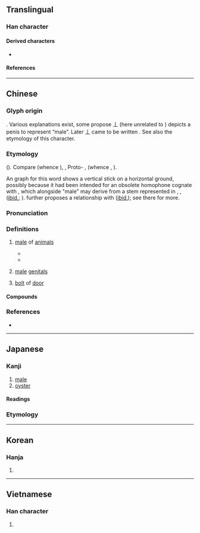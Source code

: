 {{also|牝}}
{{character info}}
==Translingual==

===Han character===
{{Han char|rn=93|rad=牛|as=03|sn=7|four=24510|canj=HQG|ids=⿰牛土}}

====Derived characters====
* {{l|mul|[[𪋂]], [[𧚒]]}}

====References====
{{Han ref|kx=0697.110|dkj=19933|dj=1110.010|hdz=31801.020|uh=7261}}

----

==Chinese==
{{zh-forms}}

===Glyph origin===
{{Han etym}}
{{Han compound|牛|丄|t1=cattle|t2=|ls=ic}}. Various explanations exist, some propose 丄 (here unrelated to {{zh-l|*上}}) depicts a penis to represent “male”. Later 丄 came to be written {{zh-l|*土}}. See also the etymology of this character.

===Etymology===
{{der|zh|aav}} ({{zh-ref|Schuessler, 2007}}). Compare {{cog|mkh-pro|*ɟm(oo)l||male}} (whence {{cog|km|ឈ្មោល||to be male}}), {{cog|omx|jmur|jmūr ~ jmur|male (elephant)}}, Proto-{{w|Waic languages|Waic}} {{m|und|*(k)mɔj||(wild) ox; buffalo}}, {{cog|mkh-vie-pro|*mɔːlʔ||person; human being}} (whence {{cog|vi|mọi||savage; barbarian}}, {{cog|mtq|mõl||human being}}).

An {{w|oracle bone script|oracle bone}} graph for this word shows a vertical stick on a horizontal ground, possibly because it had been intended for an obsolete homophone cognate with {{cog|mkh-vie-pro|*c-mɔːlʔ||digging stick}}, which alongside "male" may derive from a stem represented in {{cog|okz|cval||to enter; to penetrate; (of animals) to copulate}}, {{cog|kjg|tr=cmɔɔl|t=to plant (rice) with a digging stick}}, {{m|kjg|tr=crmɔɔl|t=digging stick}} ([[ibid.]]; {{zh-ref|Ferlus, 1987}}). {{zh-ref|Schuessler (2007)}} further proposes a relationship with {{och-l|畝|cropland; mu (a Chinese measuring unit for area)}} ([[ibid.]]); see there for more.

===Pronunciation===
{{zh-pron
|m=mǔ
|c=maau5,mau5
|c_note=mau5 - dated variant
|h=pfs=méu
|md=mū/mēu
|md_note=mū - vernacular; mēu - literary
|mn=bó͘
|mn-t=bhou2
|mc=y
|oc=y
|ma=
|cat=n
}}

===Definitions===
{{zh-hanzi}}

# {{lb|zh|obsolete}} [[male]] of [[animal|animals]]
#: {{zh-syn|雄|公}}
#: {{zh-ant|牝}}
#* {{zh-x|駉駉 牡 馬，在 坰 之 野。|Fat and large are the stallions [/ '''male''' horses],<br/>On the plains of the far-distant borders.|ref=Shijing}}
#* {{zh-x|丘-陵 為 牡，溪-穀 為 牝。|Hills govern '''maleness'''; valleys govern femaleness.|ref=Huainanzi}}
# {{lb|zh|obsolete}} [[male]] [[genitals]]
# {{lb|zh|obsolete}} [[bolt]] of [[door]]

====Compounds====
{{zh-der|牡丹|牡蠣|牡鹿|四牡|堅牡|牝牡|求牡|秋牡丹|松葉牡丹|牡丹花|白牡丹|牝雞牡鳴|牡丹亭|牝牡驪黃|牡丹江|門牡|雉求牡匹|關牡|野牡丹}}

===References===
* {{R:yue:Hanzi}}

----

==Japanese==

===Kanji===
{{ja-kanji|grade=|rs=牛03}}

# [[male]]
# [[oyster]]

====Readings====
{{ja-readings
|goon=む, も
|kanon=ぼう
|kanyoon=ぼ
|kun=おす-,お-,おん-
}}

===Etymology===
{{ja-kanjitab|おす|yomi=kun}}
{{ja-see|雄|key=おす}}

----

==Korean==

===Hanja===
{{ko-hanja|hangeul=모|eumhun=|rv=mo|mr=mo|y=mo}}

# {{rfdef|ko|sort=牛03}}

----

==Vietnamese==

===Han character===
{{vi-readings|reading=mẫu|rs=牛03}}

# {{rfdef|vi|sort=牛03}}